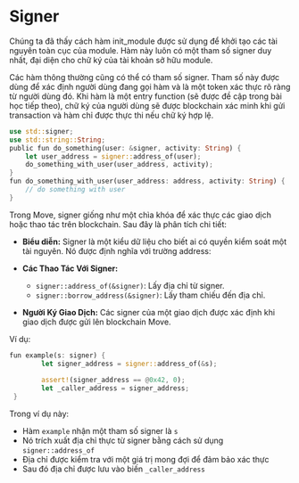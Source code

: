 
# Signer 

Chúng ta đã thấy cách hàm init_module được sử dụng để khởi tạo các tài nguyên toàn cục của module. Hàm này luôn có một tham số signer duy nhất, đại diện cho chữ ký của tài khoản sở hữu module.

Các hàm thông thường cũng có thể có tham số signer. Tham số này được dùng để xác định người dùng đang gọi hàm và là một token xác thực rõ ràng từ người dùng đó. Khi hàm là một entry function (sẽ được đề cập trong bài học tiếp theo), chữ ký của người dùng sẽ được blockchain xác minh khi gửi transaction và hàm chỉ được thực thi nếu chữ ký hợp lệ.

```rust
use std::signer;
use std::string::String;
public fun do_something(user: &signer, activity: String) {
    let user_address = signer::address_of(user);
    do_something_with_user(user_address, activity);
}
fun do_something_with_user(user_address: address, activity: String) {
    // do something with user
}
```

Trong Move, signer giống như một chìa khóa để xác thực các giao dịch hoặc thao tác trên blockchain. Sau đây là phân tích chi tiết:

- **Biểu diễn:** Signer là một kiểu dữ liệu cho biết ai có quyền kiểm soát một tài nguyên. Nó được định nghĩa với trường address:

- **Các Thao Tác Với Signer:**
    - `signer::address_of(&signer)`: Lấy địa chỉ từ signer.
    - `signer::borrow_address(&signer)`: Lấy tham chiếu đến địa chỉ.

- **Người Ký Giao Dịch:** Các signer của một giao dịch được xác định khi giao dịch được gửi lên blockchain Move.

Ví dụ: 

```rust
fun example(s: signer) {
        let signer_address = signer::address_of(&s);
        
        assert!(signer_address == @0x42, 0);
        let _caller_address = signer_address;
 }
```

Trong ví dụ này:

- Hàm `example` nhận một tham số signer là `s`
- Nó trích xuất địa chỉ thực từ signer bằng cách sử dụng `signer::address_of`
- Địa chỉ được kiểm tra với một giá trị mong đợi để đảm bảo xác thực
- Sau đó địa chỉ được lưu vào biến `_caller_address`
